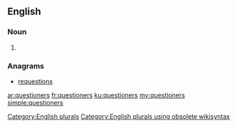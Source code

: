 ==English==

===Noun===
{{head|en}}

# {{plural of|questioner}}

===Anagrams===
* [[requestions#English|requestions]]

[[Category:English plurals]][[Category:English plurals using obsolete wikisyntax]]

[[ar:questioners]]
[[fr:questioners]]
[[ku:questioners]]
[[my:questioners]]
[[simple:questioners]]